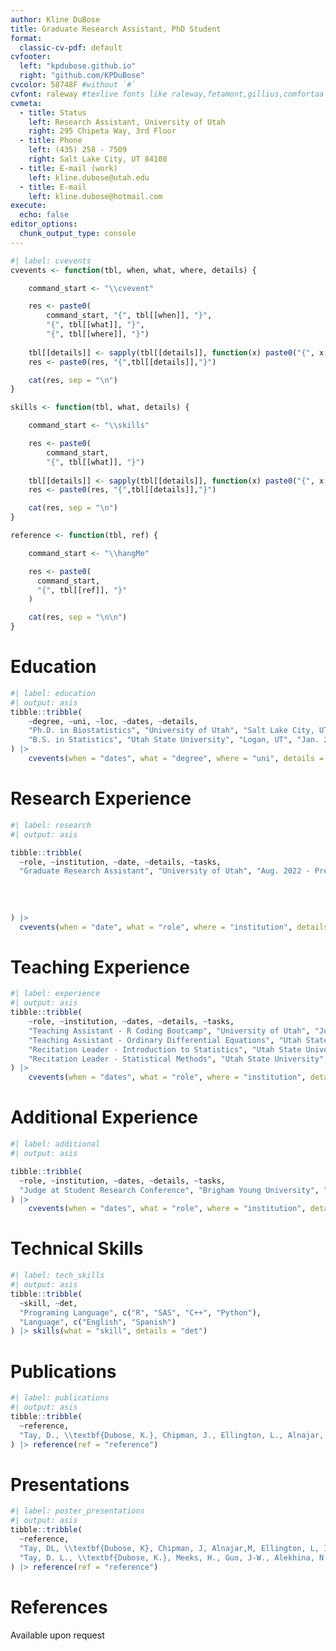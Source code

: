 ```yaml
---
author: Kline DuBose
title: Graduate Research Assistant, PhD Student
format:
  classic-cv-pdf: default
cvfooter:
  left: "kpdubose.github.io"
  right: "github.com/KPDuBose"
cvcolor: 58748F #without `#`
cvfont: raleway #texlive fonts like raleway,fetamont,gillius,comfortaa
cvmeta:
  - title: Status
    left: Research Assistant, University of Utah
    right: 295 Chipeta Way, 3rd Floor
  - title: Phone
    left: (435) 258 - 7509
    right: Salt Lake City, UT 84108
  - title: E-mail (work)
    left: kline.dubose@utah.edu
  - title: E-mail
    left: kline.dubose@hotmail.com
execute:
  echo: false
editor_options: 
  chunk_output_type: console
---
```


```r
#| label: cvevents
cvevents <- function(tbl, when, what, where, details) {

    command_start <- "\\cvevent"

    res <- paste0(
        command_start, "{", tbl[[when]], "}", 
        "{", tbl[[what]], "}",
        "{", tbl[[where]], "}")
    
    tbl[[details]] <- sapply(tbl[[details]], function(x) paste0("{", x, "}", collapse = ","))
    res <- paste0(res, "{",tbl[[details]],"}")

    cat(res, sep = "\n")
}

skills <- function(tbl, what, details) {

    command_start <- "\\skills"

    res <- paste0(
        command_start,  
        "{", tbl[[what]], "}")
    
    tbl[[details]] <- sapply(tbl[[details]], function(x) paste0("{", x, "}", collapse = ", "))
    res <- paste0(res, "{",tbl[[details]],"}")

    cat(res, sep = "\n")
}

reference <- function(tbl, ref) {

    command_start <- "\\hangMe"

    res <- paste0(
      command_start,
      "{", tbl[[ref]], "}"
    )

    cat(res, sep = "\n\n")
}
```

# Education

```r
#| label: education
#| output: asis
tibble::tribble(
    ~degree, ~uni, ~loc, ~dates, ~details,
    "Ph.D. in Biostatistics", "University of Utah", "Salt Lake City, UT", "Aug. 2022 - Present", c("Department: Population Health Sciences"),
    "B.S. in Statistics", "Utah State University", "Logan, UT", "Jan. 2019 - May 2022", c("Minor: Mathematics")
) |>
    cvevents(when = "dates", what = "degree", where = "uni", details = "details")
```

# Research Experience

```r
#| label: research
#| output: asis

tibble::tribble(
  ~role, ~institution, ~date, ~details, ~tasks,
  "Graduate Research Assistant", "University of Utah", "Aug. 2022 - Present", "placeholder", c("Help researchers assess statistical feasibility of research", 
                                                                                               "\\textit{PT-IN-MIND}: NIH funded feasibility trial. Data safety monitor. Generated reports for IMC meetings. (2023 - Present)", 
                                                                                               "\\textit{ImmPETUS}: Study conducted to examine the social health impacts of different cancers. Helped with numerous analyses and data cleaning. (2023 - 2024)",
                                                                                               "\\textit{INTERSECT}: Study using flatiron data to examine socioeconomic differences in patients receiving immunotherapy. Helped with numerous analyses and data cleaning. (2023-2024)")
  
) |>
  cvevents(when = "date", what = "role", where = "institution", details = "tasks")
```

# Teaching Experience

```r
#| label: experience
#| output: asis
tibble::tribble(
    ~role, ~institution, ~dates, ~details, ~tasks,
    "Teaching Assistant - R Coding Bootcamp", "University of Utah", "June 2023 - Present", "DELPHI", c("Helped teach introductory and advanced R Coding Bootcamps", "Provided assistance, as needed, to participants in the bootcamps"),
    "Teaching Assistant - Ordinary Differential Equations", "Utah State University", "Jan. 2022 - May 2022", "Dept. of Mathematics", c("Graded student assignments", "Hosted office hours"),
    "Recitation Leader - Introduction to Statistics", "Utah State University", "Aug. 2021 - May 2022", "Aggie Math Learning Center", c("Provided additional instruction to Introduction to Statistics course", "Tutored Students"),
    "Recitation Leader - Statistical Methods", "Utah State University", "Jan. 2021 - May 2021", "Aggie Math Learning Center", c("Provided additional instruction to Statistical Methods course", "Graded homework", "Tutored Students")
) |>
    cvevents(when = "dates", what = "role", where = "institution", details = "tasks")
```

# Additional Experience

```r
#| label: additional
#| output: asis

tibble::tribble(
  ~role, ~institution, ~dates, ~details, ~tasks,
  "Judge at Student Research Conference", "Brigham Young University", "Mar. 2025", "Student research conference at BYU", c("Provided feedback on student research projects in the machine learning space.", "Selected session winners")
) |>
    cvevents(when = "dates", what = "role", where = "institution", details = "tasks")
```


# Technical Skills

```r
#| label: tech_skills
#| output: asis
tibble::tribble(
  ~skill, ~det,
  "Programing Language", c("R", "SAS", "C++", "Python"),
  "Language", c("English", "Spanish")
) |> skills(what = "skill", details = "det")
```

\newpage

# Publications

```r
#| label: publications
#| output: asis
tibble::tribble(
  ~reference,
  "Tay, D., \\textbf{Dubose, K.}, Chipman, J., Ellington, L., Alnajar, M., Iacob, E., Stephens, C., \\& Ornstein, K. A. Risk of Mental Health Conditions in Bereavement: A Population-Based Analysis of Lung Cancer Spouses. (2025). Frontiers in Public Health, 13, 1539180. https://doi.org/10.3389/fpubh.2025.1539180"
) |> reference(ref = "reference")
```

# Presentations

```r
#| label: poster_presentations
#| output: asis
tibble::tribble(
  ~reference,
  "Tay, DL, \\textbf{Dubose, K}, Chipman, J, Alnajar,M, Ellington, L, Iacob, E, Stephens, C, \\& Ornstein, KA. (September 2024). Risk of mental health disorders in bereavement: A population-based analysis of lung cancer spouses. Late breaker poster accepted to the National Center on Family Support’s 3rd Biennial Conference on Caregiving Research, Pittsburgh, PA.",
  "Tay, D. L., \\textbf{Dubose, K.}, Meeks, H., Guo, J-W., Alekhina, N., Feldner, K., Sheng, X. Chipman, J., Ellington, L., \\& Hashibe, M.. (March, 2024). Inpatient and ED use among melanoma and lung cancer patients receiving immune checkpoint inhibitors. Poster accepted to the 2024 State of the Science in Hospice and Palliative Care, Phoenix, AZ."
) |> reference(ref = "reference")
```





# References

Available upon request
